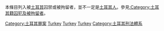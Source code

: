 本條目列入被[[土耳其|土耳其]]囚禁或被拘留者，並不一定是[[土耳其人|土耳其人]]。參見[[:Category:土耳其籍囚犯及被拘留者|:Category:土耳其籍囚犯及被拘留者]]。

[[Category:土耳其罪案|Category:土耳其罪案]]
[[Category:各國囚犯及被拘留者|Turkey]]
[[Category:亞洲囚犯及被拘留者|Turkey]]
[[Category:歐洲囚犯及被拘留者|Turkey]]
[[Category:土耳其刑法體系|Category:土耳其刑法體系]]